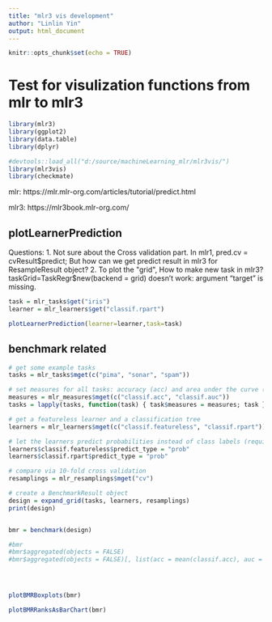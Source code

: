 ---
title: "mlr3 vis development"
author: "Linlin Yin"
output: html_document
---

```{r setup, include=FALSE}
knitr::opts_chunk$set(echo = TRUE)
```

# Test for visulization functions from mlr to mlr3

```{r}
library(mlr3)
library(ggplot2)
library(data.table)
library(dplyr)

#devtools::load_all("d:/source/machineLearning_mlr/mlr3vis/")
library(mlr3vis)
library(checkmate)
```

mlr: https://mlr.mlr-org.com/articles/tutorial/predict.html  

mlr3: https://mlr3book.mlr-org.com/  

## plotLearnerPrediction

Questions: 
1. Not sure about the Cross validation part. In mlr1, pred.cv = cvResult$predict; But how can we get predict result in mlr3 for ResampleResult object?
2. To plot the "grid", How to make new task in mlr3? taskGrid=TaskRegr$new(backend = grid) doesn't work: argument "target" is missing.

```{r}

task = mlr_tasks$get("iris")
learner = mlr_learners$get("classif.rpart")

plotLearnerPrediction(learner=learner,task=task)

```

## benchmark related
```{r}

# get some example tasks
tasks = mlr_tasks$mget(c("pima", "sonar", "spam"))

# set measures for all tasks: accuracy (acc) and area under the curve (auc)
measures = mlr_measures$mget(c("classif.acc", "classif.auc"))
tasks = lapply(tasks, function(task) { task$measures = measures; task })

# get a featureless learner and a classification tree
learners = mlr_learners$mget(c("classif.featureless", "classif.rpart"))

# let the learners predict probabilities instead of class labels (required for AUC measure)
learners$classif.featureless$predict_type = "prob"
learners$classif.rpart$predict_type = "prob"

# compare via 10-fold cross validation
resamplings = mlr_resamplings$mget("cv")

# create a BenchmarkResult object
design = expand_grid(tasks, learners, resamplings)
print(design)


bmr = benchmark(design)

#bmr
#bmr$aggregated(objects = FALSE)
#bmr$aggregated(objects = FALSE)[, list(acc = mean(classif.acc), auc = mean(classif.auc)), by = "learner_id"]





```


```{r}

plotBMRBoxplots(bmr)

```


```{r}


plotBMRRanksAsBarChart(bmr)
```





